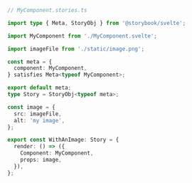 ```ts
// MyComponent.stories.ts

import type { Meta, StoryObj } from '@storybook/svelte';

import MyComponent from './MyComponent.svelte';

import imageFile from './static/image.png';

const meta = {
  component: MyComponent,
} satisfies Meta<typeof MyComponent>;

export default meta;
type Story = StoryObj<typeof meta>;

const image = {
  src: imageFile,
  alt: 'my image',
};

export const WithAnImage: Story = {
  render: () => ({
    Component: MyComponent,
    props: image,
  }),
};
```
